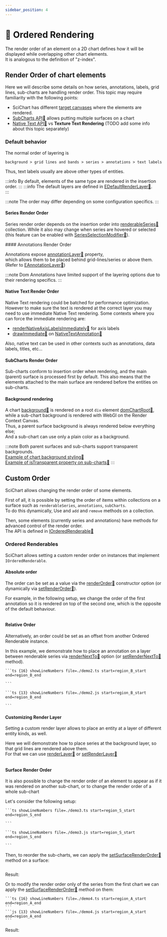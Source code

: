 ```yaml
---
sidebar_position: 4
---
```


# 🔄 Ordered Rendering

The render order of an element on a 2D chart defines how it will be displayed while overlapping other chart elements.  
It is analogous to the definition of "z-index".

## Render Order of chart elements

Here we will describe some details on how series, annotations, labels, grid lines, sub-charts are handling render order.
This topic may require familiarity with the following points:

- SciChart has different [target canvases](/docs/2d-charts/annotations-api/html-annotation/#general-annotation-layer-types-overview) where the elements are rendered.
- [SubCharts API:blue_book:](https://www.scichart.com/documentation/js/current/WhatIsTheSubChartsAPI.html) allows putting multiple surfaces on a chart
- [Native Text API:blue_book:](https://www.scichart.com/documentation/js/current/webframe.html#Native%20Text%20Api.html) vs **Texture Text Rendering** (TODO add some info about this topic separately)

### Default behavior

The normal order of layering is

```
background > grid lines and bands > series > annotations > text labels
```

Thus, text labels usually are above other types of entities.

:::info
By default, elements of the same type are rendered in the insertion order.
:::
:::info
The default layers are defined in [EDefaultRenderLayer:blue_book:](https://www.scichart.com/documentation/js/current/typedoc/enums/edefaultrenderlayer.html).  
:::

:::note
The order may differ depending on some configuration specifics.
:::

#### Series Render Order

Series render order depends on the insertion order into [renderableSeries:blue_book:](https://www.scichart.com/documentation/js/current/typedoc/classes/scichartsurface.html#renderableseries) collection.
While it also may change when series are hovered or selected (this feature can be enabled with [SeriesSelectionModifier:blue_book:](https://www.scichart.com/documentation/js/current/typedoc/classes/seriesselectionmodifier.html)).  

<DemoExampleWrapper src="chart-series-selection" label="Series Selection Example">
#### Annotations Render Order

Annotations expose [annotationLayer:blue_book:](https://www.scichart.com/documentation/js/v4/typedoc/classes/annotationbase.html#annotationlayer) property,  
which allows them to be placed behind grid-lines/series or above them.  
(Refer to [EAnnotationLayer:blue_book:](https://www.scichart.com/documentation/js/current/typedoc/enums/eannotationlayer.html))

:::note
Dom Annotations have limited support of the layering options due to their rendering specifics.
:::

<DemoExampleWrapper src="annotation-layers" label="Example of Annotations on different Layers">

#### Native Text Render Order

Native Text rendering could be batched for performance optimization. However to make sure the text is rendered at the correct layer you may need to use immediate Native Text rendering.
Some contexts where you can force the immediate rendering are:

- [renderNativeAxisLabelsImmediately:blue_book:](https://www.scichart.com/documentation/js/current/typedoc/classes/scichartsurface.html#rendernativeaxislabelsimmediately) for axis labels
- [drawImmediate:blue_book:](https://www.scichart.com/documentation/js/v4/typedoc/interfaces/inativetextannotationoptions.html#drawimmediate) on [NativeTextAnnotation:blue_book:](https://www.scichart.com/documentation/js/current/typedoc/classes/nativetextannotation.html)

Also, native text can be used in other contexts such as annotations, data labels, titles, etc...

#### SubCharts Render Order

Sub-charts conform to insertion order when rendering, and the main (parent) surface is processed first by default.
This also means that the elements attached to the main surface are rendered before the entities on sub-charts.

#### Background rendering

A chart [background:blue_book:](https://www.scichart.com/documentation/js/current/typedoc/classes/scichartsurface.html#background) is rendered on a root `div` element [domChartRoot:blue_book:](https://www.scichart.com/documentation/js/v4/typedoc/classes/scichartsurface.html#domchartroot),
while a sub-chart background is rendered with WebGl on the Render Context Canvas.  
Thus, a parent surface background is always rendered below everything else;  
And a sub-chart can use only a plain color as a background.

:::note
Both parent surfaces and sub-charts support transparent backgrounds.  
[Example of chart background styling:blue_book:](https://www.scichart.com/documentation/js/current/webframe.html#Chart%20Styling%20-%20Images%20in%20Background.html)  
[Example of isTransparent property on sub-charts:blue_book:](https://www.scichart.com/documentation/js/current/webframe.html#SubSurfaceTransparency.html)
:::

## Custom Order

SciChart allows changing the render order of some elements.

First of all, it is possible by setting the order of items within collections on a surface such as `renderableSeries`, `annotations`, `subCharts`.  
To do this dynamically, Use and `add` and `remove` methods on a collection.

Then, some elements (currently series and annotations) have methods for advanced control of the render order.  
The API is defined in [IOrderedRenderable:blue_book:](https://www.scichart.com/documentation/js/v4/typedoc/classes/orderedrenderable.html)

### Ordered Renderables

SciChart allows setting a custom render order on instances that implement `IOrderedRenderable`.

#### Absolute order

The order can be set as a value via the [renderOrder:blue_book:](https://www.scichart.com/documentation/js/v4/typedoc/interfaces/iannotationbaseoptions.html#renderorder) constructor option (or dynamically via [setRenderOrder:blue_book:](https://www.scichart.com/documentation/js/v4/typedoc/interfaces/iorderedrenderable.html#setrenderorder)).

For example, in the following setup, we change the order of the first annotation so it is rendered on top of the second one, which is the opposite of the default behaviour.

<LiveDocSnippet name="demo1" />

```ts {12} showLineNumbers file=./demo1.ts start=region_A_start end=region_A_end

```

#### Relative Order

Alternatively, an order could be set as an offset from another Ordered Renderable instance.

In this example, we demonstrate how to place an annotation on a layer between renderable series via [renderNextTo:blue_book:](https://www.scichart.com/documentation/js/v4/typedoc/interfaces/iannotationbaseoptions.html#rendernextto) option
(or [setRenderNextTo:blue_book:](https://www.scichart.com/documentation/js/v4/typedoc/classes/annotationbase.html#setrendernextto) method).

<LiveDocSnippet name="demo2" />

<CodeSnippetBlock>

    ```ts {16} showLineNumbers file=./demo2.ts start=region_B_start end=region_B_end

    ```

    ```ts {13} showLineNumbers file=./demo2.js start=region_B_start end=region_B_end

    ```

</CodeSnippetBlock>

#### Customizing Render Layer

Setting a custom render layer allows to place an entity at a layer of different entity kinds, as well.

Here we will demonstrate how to place series at the background layer, so that grid lines are rendered above them.  
For that we can use [renderLayer:blue_book:](https://www.scichart.com/documentation/js/v4/typedoc/interfaces/ibaserenderableseriesoptions.html#renderlayer) or [setRenderLayer:blue_book:](https://www.scichart.com/documentation/js/v4/typedoc/classes/baserenderableseries.html#setrenderlayer)

<LiveDocSnippet name="demo5" />

```ts {2} showLineNumbers file=./demo5.ts start=region_B_start end=region_B_end

```

#### Surface Render Order

It is also possible to change the render order of an element to appear as if it was rendered on another sub-chart,
or to change the render order of a whole sub-chart

Let's consider the following setup:

<CodeSnippetBlock>

    ```ts showLineNumbers file=./demo3.ts start=region_S_start end=region_S_end

    ```

    ```ts showLineNumbers file=./demo3.js start=region_S_start end=region_S_end

    ```

</CodeSnippetBlock>

Then, to reorder the sub-charts, we can apply the [setSurfaceRenderOrder:blue_book:](https://www.scichart.com/documentation/js/v4/typedoc/classes/scichartsurface.html#setsurfacerenderorder) method on a surface:

```ts {13} showLineNumbers file=./demo3.js start=region_A_start end=region_A_end

```

Result:

<LiveDocSnippet name="demo3" />

Or to modify the render order only of the series from the first chart we can apply the [setSurfaceRenderOrder:blue_book:](https://www.scichart.com/documentation/js/v4/typedoc/classes/baserenderableseries.html#setsurfacerenderorder) method on them:

<CodeSnippetBlock>

    ```ts {16} showLineNumbers file=./demo4.ts start=region_A_start end=region_A_end
    ```
    ```js {13} showLineNumbers file=./demo4.js start=region_A_start end=region_A_end
    ```

</CodeSnippetBlock>

Result:

<LiveDocSnippet name="demo4" />
